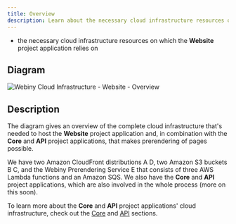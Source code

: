 ```yaml
---
title: Overview
description: Learn about the necessary cloud infrastructure resources on which the Website project application relies on.
---
```



<Alert type="success" title="What you’ll learn">

- the necessary cloud infrastructure resources on which the **Website** project application relies on

</Alert>

## Diagram

<Image src={websiteOverview} title="Webiny Cloud Infrastructure - Website - Overview" shadow={false}/>

## Description

The diagram gives an overview of the complete cloud infrastructure that's needed to host the **Website** project application and, in combination with the **Core** and **API** project applications, that makes prerendering of pages possible.

We have two Amazon CloudFront distributions <diagram-letter>A</diagram-letter> <diagram-letter>D</diagram-letter>, two Amazon S3 buckets <diagram-letter>B</diagram-letter> <diagram-letter>C</diagram-letter>, and the Webiny Prerendering Service <diagram-letter>E</diagram-letter> that consists of three AWS Lambda functions and an Amazon SQS. We also have the **Core** and **API** project applications, which are also involved in the whole process (more on this soon).

<Alert type="info">

To learn more about the **Core** and **API** project applications' cloud infrastructure, check out the [Core](../../architecture/core/introduction) and [API](../../architecture/api/introduction) sections.

</Alert>

